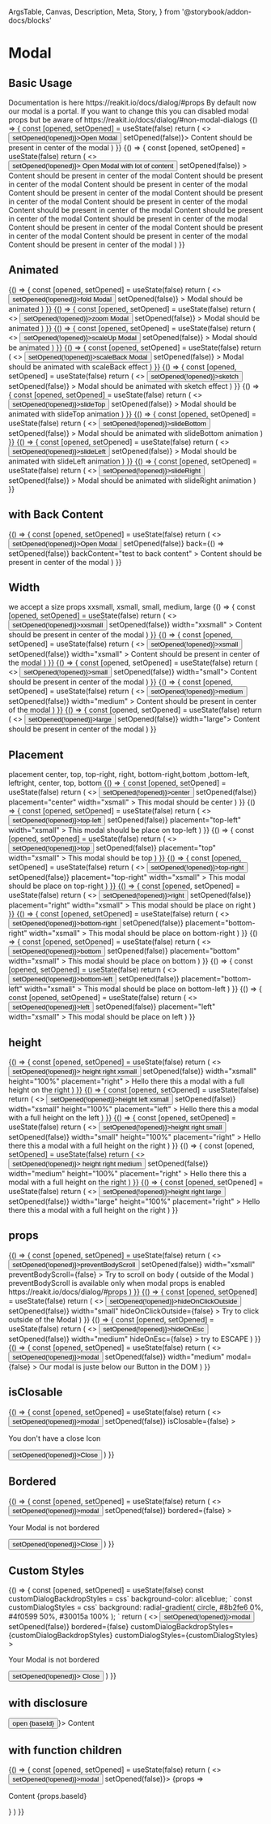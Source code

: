   ArgsTable,
  Canvas,
  Description,
  Meta,
  Story,
} from '@storybook/addon-docs/blocks'

<Meta title="Components/Modal" component={Modal} />

# Modal

## Basic Usage

<Description>
  Documentation is here https://reakit.io/docs/dialog/#props By default now our
  modal is a portal. If you want to change this you can disabled modal props but
  be aware of https://reakit.io/docs/dialog/#non-modal-dialogs
</Description>

<Canvas>
  <Story name="basic">
    {() => {
      const [opened, setOpened] = useState(false)
      return (
        <>
          <Button onClick={() => setOpened(!opened)}>Open Modal</Button>
          <Modal opened={opened} onClose={() => setOpened(false)}>
            <Box p={4}>Content should be present in center of the modal</Box>
          </Modal>
        </>
      )
    }}
  </Story>
</Canvas>

<Canvas>
  <Story name="basic-with-much-content">
    {() => {
      const [opened, setOpened] = useState(false)
      return (
        <>
          <Button onClick={() => setOpened(!opened)}>
            Open Modal with lot of content
          </Button>
          <Modal
            animated
            animation="scaleUp"
            opened={opened}
            onClose={() => setOpened(false)}
          >
            <Box p={4}>Content should be present in center of the modal</Box>
            <Box p={4}>Content should be present in center of the modal</Box>
            <Box p={4}>Content should be present in center of the modal</Box>
            <Box p={4}>Content should be present in center of the modal</Box>
            <Box p={4}>Content should be present in center of the modal</Box>
            <Box p={4}>Content should be present in center of the modal</Box>
            <Box p={4}>Content should be present in center of the modal</Box>
            <Box p={4}>Content should be present in center of the modal</Box>
            <Box p={4}>Content should be present in center of the modal</Box>
            <Box p={4}>Content should be present in center of the modal</Box>
            <Box p={4}>Content should be present in center of the modal</Box>
            <Box p={4}>Content should be present in center of the modal</Box>
            <Box p={4}>Content should be present in center of the modal</Box>
          </Modal>
        </>
      )
    }}
  </Story>
</Canvas>

## Animated

<Canvas>
  <Story name="animated fold">
    {() => {
      const [opened, setOpened] = useState(false)
      return (
        <>
          <Button onClick={() => setOpened(!opened)}>fold Modal</Button>
          <Modal
            animated
            animation="fold"
            opened={opened}
            onClose={() => setOpened(false)}
          >
            <Box p={4}>Modal should be animated</Box>
          </Modal>
        </>
      )
    }}
  </Story>
  <Story name="animated zoom">
    {() => {
      const [opened, setOpened] = useState(false)
      return (
        <>
          <Button onClick={() => setOpened(!opened)}>zoom Modal</Button>
          <Modal
            animated
            animation="zoom"
            opened={opened}
            onClose={() => setOpened(false)}
          >
            <Box p={4}>Modal should be animated</Box>
          </Modal>
        </>
      )
    }}
  </Story>
  <Story name="animated scaleUp">
    {() => {
      const [opened, setOpened] = useState(false)
      return (
        <>
          <Button onClick={() => setOpened(!opened)}>scaleUp Modal</Button>
          <Modal
            animated
            animation="scaleUp"
            opened={opened}
            onClose={() => setOpened(false)}
          >
            <Box p={4}>Modal should be animated</Box>
          </Modal>
        </>
      )
    }}
  </Story>
  <Story name="animated scaleBack">
    {() => {
      const [opened, setOpened] = useState(false)
      return (
        <>
          <Button onClick={() => setOpened(!opened)}>scaleBack Modal</Button>
          <Modal
            animated
            animation="scaleBack"
            opened={opened}
            onClose={() => setOpened(false)}
          >
            <Box p={4}>Modal should be animated with scaleBack effect</Box>
          </Modal>
        </>
      )
    }}
  </Story>
  <Story name="animated sketch">
    {() => {
      const [opened, setOpened] = useState(false)
      return (
        <>
          <Button onClick={() => setOpened(!opened)}>sketch</Button>
          <Modal
            animated
            animation="sketch"
            opened={opened}
            onClose={() => setOpened(false)}
          >
            <Box p={4}>Modal should be animated with sketch effect</Box>
          </Modal>
        </>
      )
    }}
  </Story>
  <Story name="animated slideTop">
    {() => {
      const [opened, setOpened] = useState(false)
      return (
        <>
          <Button onClick={() => setOpened(!opened)}>slideTop</Button>
          <Modal
            animated
            animation="slideTop"
            placement="top"
            opened={opened}
            onClose={() => setOpened(false)}
          >
            <Box p={4}>Modal should be animated with slideTop animation</Box>
          </Modal>
        </>
      )
    }}
  </Story>
  <Story name="animated slideBottom">
    {() => {
      const [opened, setOpened] = useState(false)
      return (
        <>
          <Button onClick={() => setOpened(!opened)}>slideBottom</Button>
          <Modal
            animated
            animation="slideBottom"
            placement="bottom"
            opened={opened}
            onClose={() => setOpened(false)}
          >
            <Box p={4}>Modal should be animated with slideBottom animation</Box>
          </Modal>
        </>
      )
    }}
  </Story>
  <Story name="animated slideLeft">
    {() => {
      const [opened, setOpened] = useState(false)
      return (
        <>
          <Button onClick={() => setOpened(!opened)}>slideLeft</Button>
          <Modal
            animated
            animation="slideLeft"
            placement="left"
            opened={opened}
            onClose={() => setOpened(false)}
          >
            <Box p={4}>Modal should be animated with slideLeft animation</Box>
          </Modal>
        </>
      )
    }}
  </Story>
  <Story name="animated slideRight">
    {() => {
      const [opened, setOpened] = useState(false)
      return (
        <>
          <Button onClick={() => setOpened(!opened)}>slideRight</Button>
          <Modal
            animated
            animation="slideRight"
            placement="right"
            opened={opened}
            onClose={() => setOpened(false)}
          >
            <Box p={4}>Modal should be animated with slideRight animation</Box>
          </Modal>
        </>
      )
    }}
  </Story>
</Canvas>

## with Back Content

<Canvas>
  <Story name="back">
    {() => {
      const [opened, setOpened] = useState(false)
      return (
        <>
          <Button onClick={() => setOpened(!opened)}>Open Modal</Button>
          <Modal
            opened={opened}
            onClose={() => setOpened(false)}
            back={() => setOpened(false)}
            backContent="test to back content"
          >
            <Box p={4}>Content should be present in center of the modal</Box>
          </Modal>
        </>
      )
    }}
  </Story>
</Canvas>

## Width

<Description>
  we accept a size props xxsmall, xsmall, small, medium, large
</Description>

<Canvas>
  <Story name="Width xssmall">
    {() => {
      const [opened, setOpened] = useState(false)
      return (
        <>
          <Button onClick={() => setOpened(!opened)}>xxsmall</Button>
          <Modal
            opened={opened}
            onClose={() => setOpened(false)}
            width="xxsmall"
          >
            <Box p={4}>Content should be present in center of the modal</Box>
          </Modal>
        </>
      )
    }}
  </Story>
  <Story name="Width xsmall">
    {() => {
      const [opened, setOpened] = useState(false)
      return (
        <>
          <Button onClick={() => setOpened(!opened)}>xsmall</Button>
          <Modal
            opened={opened}
            onClose={() => setOpened(false)}
            width="xsmall"
          >
            <Box p={4}>Content should be present in center of the modal</Box>
          </Modal>
        </>
      )
    }}
  </Story>
  <Story name="Width small">
    {() => {
      const [opened, setOpened] = useState(false)
      return (
        <>
          <Button onClick={() => setOpened(!opened)}>small</Button>
          <Modal opened={opened} onClose={() => setOpened(false)} width="small">
            <Box p={4}>Content should be present in center of the modal</Box>
          </Modal>
        </>
      )
    }}
  </Story>
  <Story name="Width medium">
    {() => {
      const [opened, setOpened] = useState(false)
      return (
        <>
          <Button onClick={() => setOpened(!opened)}>medium</Button>
          <Modal
            opened={opened}
            onClose={() => setOpened(false)}
            width="medium"
          >
            <Box p={4}>Content should be present in center of the modal</Box>
          </Modal>
        </>
      )
    }}
  </Story>
  <Story name="Width large">
    {() => {
      const [opened, setOpened] = useState(false)
      return (
        <>
          <Button onClick={() => setOpened(!opened)}>large</Button>
          <Modal opened={opened} onClose={() => setOpened(false)} width="large">
            <Box p={4}>Content should be present in center of the modal</Box>
          </Modal>
        </>
      )
    }}
  </Story>
</Canvas>

## Placement

<Description>
  placement center, top, top-right, right, bottom-right,bottom ,bottom-left,
  leftright, center, top, bottom
</Description>

<Canvas>
  <Story name="center">
    {() => {
      const [opened, setOpened] = useState(false)
      return (
        <>
          <Button onClick={() => setOpened(!opened)}>center</Button>
          <Modal
            opened={opened}
            onClose={() => setOpened(false)}
            placement="center"
            width="xsmall"
          >
            <Box p={4}>This modal should be center</Box>
          </Modal>
        </>
      )
    }}
  </Story>
  <Story name="top-left">
    {() => {
      const [opened, setOpened] = useState(false)
      return (
        <>
          <Button onClick={() => setOpened(!opened)}>top-left</Button>
          <Modal
            opened={opened}
            onClose={() => setOpened(false)}
            placement="top-left"
            width="xsmall"
          >
            <Box p={4}>This modal should be place on top-left</Box>
          </Modal>
        </>
      )
    }}
  </Story>
  <Story name="top">
    {() => {
      const [opened, setOpened] = useState(false)
      return (
        <>
          <Button onClick={() => setOpened(!opened)}>top</Button>
          <Modal
            opened={opened}
            onClose={() => setOpened(false)}
            placement="top"
            width="xsmall"
          >
            <Box p={4}>This modal should be top</Box>
          </Modal>
        </>
      )
    }}
  </Story>
  <Story name="top-right">
    {() => {
      const [opened, setOpened] = useState(false)
      return (
        <>
          <Button onClick={() => setOpened(!opened)}>top-right</Button>
          <Modal
            opened={opened}
            onClose={() => setOpened(false)}
            placement="top-right"
            width="xsmall"
          >
            <Box p={4}>This modal should be place on top-right</Box>
          </Modal>
        </>
      )
    }}
  </Story>
  <Story name="right">
    {() => {
      const [opened, setOpened] = useState(false)
      return (
        <>
          <Button onClick={() => setOpened(!opened)}>right</Button>
          <Modal
            opened={opened}
            onClose={() => setOpened(false)}
            placement="right"
            width="xsmall"
          >
            <Box p={4}>This modal should be place on right</Box>
          </Modal>
        </>
      )
    }}
  </Story>
  <Story name="bottom-right">
    {() => {
      const [opened, setOpened] = useState(false)
      return (
        <>
          <Button onClick={() => setOpened(!opened)}>bottom-right</Button>
          <Modal
            opened={opened}
            onClose={() => setOpened(false)}
            placement="bottom-right"
            width="xsmall"
          >
            <Box p={4}>This modal should be place on bottom-right</Box>
          </Modal>
        </>
      )
    }}
  </Story>
  <Story name="bottom">
    {() => {
      const [opened, setOpened] = useState(false)
      return (
        <>
          <Button onClick={() => setOpened(!opened)}>bottom</Button>
          <Modal
            opened={opened}
            onClose={() => setOpened(false)}
            placement="bottom"
            width="xsmall"
          >
            <Box p={4}>This modal should be place on bottom</Box>
          </Modal>
        </>
      )
    }}
  </Story>
  <Story name="bottom-left">
    {() => {
      const [opened, setOpened] = useState(false)
      return (
        <>
          <Button onClick={() => setOpened(!opened)}>bottom-left</Button>
          <Modal
            opened={opened}
            onClose={() => setOpened(false)}
            placement="bottom-left"
            width="xsmall"
          >
            <Box p={4}>This modal should be place on bottom-left</Box>
          </Modal>
        </>
      )
    }}
  </Story>
  <Story name="left">
    {() => {
      const [opened, setOpened] = useState(false)
      return (
        <>
          <Button onClick={() => setOpened(!opened)}>left</Button>
          <Modal
            opened={opened}
            onClose={() => setOpened(false)}
            placement="left"
            width="xsmall"
          >
            <Box p={4}>This modal should be place on left</Box>
          </Modal>
        </>
      )
    }}
  </Story>
</Canvas>

## height

<Canvas>
  <Story name="height right xsmall">
    {() => {
      const [opened, setOpened] = useState(false)
      return (
        <>
          <Button onClick={() => setOpened(!opened)}>
            height right xsmall
          </Button>
          <Modal
            opened={opened}
            onClose={() => setOpened(false)}
            width="xsmall"
            height="100%"
            placement="right"
          >
            <Box p={4}>
              Hello there this a modal with a full height on the right
            </Box>
          </Modal>
        </>
      )
    }}
  </Story>
  <Story name="height left xsmall">
    {() => {
      const [opened, setOpened] = useState(false)
      return (
        <>
          <Button onClick={() => setOpened(!opened)}>height left xsmall</Button>
          <Modal
            opened={opened}
            onClose={() => setOpened(false)}
            width="xsmall"
            height="100%"
            placement="left"
          >
            <Box p={4}>
              Hello there this a modal with a full height on the left
            </Box>
          </Modal>
        </>
      )
    }}
  </Story>
  <Story name="height right small">
    {() => {
      const [opened, setOpened] = useState(false)
      return (
        <>
          <Button onClick={() => setOpened(!opened)}>height right small</Button>
          <Modal
            opened={opened}
            onClose={() => setOpened(false)}
            width="small"
            height="100%"
            placement="right"
          >
            <Box p={4}>
              Hello there this a modal with a full height on the right
            </Box>
          </Modal>
        </>
      )
    }}
  </Story>
  <Story name="height right medium">
    {() => {
      const [opened, setOpened] = useState(false)
      return (
        <>
          <Button onClick={() => setOpened(!opened)}>
            height right medium
          </Button>
          <Modal
            opened={opened}
            onClose={() => setOpened(false)}
            width="medium"
            height="100%"
            placement="right"
          >
            <Box p={4}>
              Hello there this a modal with a full height on the right
            </Box>
          </Modal>
        </>
      )
    }}
  </Story>
  <Story name="height right large">
    {() => {
      const [opened, setOpened] = useState(false)
      return (
        <>
          <Button onClick={() => setOpened(!opened)}>height right large</Button>
          <Modal
            opened={opened}
            onClose={() => setOpened(false)}
            width="large"
            height="100%"
            placement="right"
          >
            <Box p={4}>
              Hello there this a modal with a full height on the right
            </Box>
          </Modal>
        </>
      )
    }}
  </Story>
</Canvas>

## props

<Canvas>
  <Story name="preventBodyScroll">
    {() => {
      const [opened, setOpened] = useState(false)
      return (
        <>
          <Button onClick={() => setOpened(!opened)}>preventBodyScroll</Button>
          <Modal
            opened={opened}
            onClose={() => setOpened(false)}
            width="xsmall"
            preventBodyScroll={false}
          >
            <Box p={4}>
              Try to scroll on body ( outside of the Modal ) preventBodyScroll
              is available only when modal props is enabled
              https://reakit.io/docs/dialog/#props
            </Box>
          </Modal>
        </>
      )
    }}
  </Story>
  <Story name="hideOnClickOutside">
    {() => {
      const [opened, setOpened] = useState(false)
      return (
        <>
          <Button onClick={() => setOpened(!opened)}>hideOnClickOutside</Button>
          <Modal
            opened={opened}
            onClose={() => setOpened(false)}
            width="small"
            hideOnClickOutside={false}
          >
            <Box p={4}>Try to click outside of the Modal</Box>
          </Modal>
        </>
      )
    }}
  </Story>
  <Story name="hideOnEsc">
    {() => {
      const [opened, setOpened] = useState(false)
      return (
        <>
          <Button onClick={() => setOpened(!opened)}>hideOnEsc</Button>
          <Modal
            opened={opened}
            onClose={() => setOpened(false)}
            width="medium"
            hideOnEsc={false}
          >
            <Box p={4}>try to ESCAPE</Box>
          </Modal>
        </>
      )
    }}
  </Story>
  <Story name="modal">
    {() => {
      const [opened, setOpened] = useState(false)
      return (
        <>
          <Button onClick={() => setOpened(!opened)}>modal</Button>
          <Modal
            opened={opened}
            onClose={() => setOpened(false)}
            width="medium"
            modal={false}
          >
            <Box p={4}>Our modal is juste below our Button in the DOM </Box>
          </Modal>
        </>
      )
    }}
  </Story>
</Canvas>

## isClosable

<Canvas>
  <Story name="isClosable">
    {() => {
      const [opened, setOpened] = useState(false)
      return (
        <>
          <Button onClick={() => setOpened(!opened)}>modal</Button>
          <Modal
            opened={opened}
            onClose={() => setOpened(false)}
            isClosable={false}
          >
            <p>You don't have a close Icon</p>
            <Button onClick={() => setOpened(!opened)}>Close</Button>
          </Modal>
        </>
      )
    }}
  </Story>
</Canvas>

## Bordered

<Canvas>
  <Story name="bordered">
    {() => {
      const [opened, setOpened] = useState(false)
      return (
        <>
          <Button onClick={() => setOpened(!opened)}>modal</Button>
          <Modal
            opened={opened}
            onClose={() => setOpened(false)}
            bordered={false}
          >
            <p>Your Modal is not bordered</p>
            <Button onClick={() => setOpened(!opened)}>Close</Button>
          </Modal>
        </>
      )
    }}
  </Story>
</Canvas>

## Custom Styles

<Canvas>
  <Story name="custom style">
    {() => {
      const [opened, setOpened] = useState(false)
      const customDialogBackdropStyles = css`
        background-color: aliceblue;
      `
      const customDialogStyles = css`
        background: radial-gradient(
          circle,
          #8b2fe6 0%,
          #4f0599 50%,
          #30015a 100%
        );
      `
      return (
        <>
          <Button onClick={() => setOpened(!opened)}>modal</Button>
          <Modal
            opened={opened}
            onClose={() => setOpened(false)}
            bordered={false}
            customDialogBackdropStyles={customDialogBackdropStyles}
            customDialogStyles={customDialogStyles}
          >
            <p>Your Modal is not bordered</p>
            <Button variant="secondary" onClick={() => setOpened(!opened)}>
              Close
            </Button>
          </Modal>
        </>
      )
    }}
  </Story>
</Canvas>

## with disclosure

<Canvas>
  <Story name="disclosure">
    <Modal disclosure={({ baseId }) => <Button> open {baseId} </Button>}>
      Content
    </Modal>
  </Story>
</Canvas>

## with function children

<Canvas>
  <Story name="children function">
    {() => {
      const [opened, setOpened] = useState(false)
      return (
        <>
          <Button onClick={() => setOpened(!opened)}>modal</Button>
          <Modal opened={opened} onClose={() => setOpened(false)}>
            {props => <p>Content {props.baseId} </p>}
          </Modal>
        </>
      )
    }}
  </Story>
</Canvas>

<ArgsTable of={Modal} />
